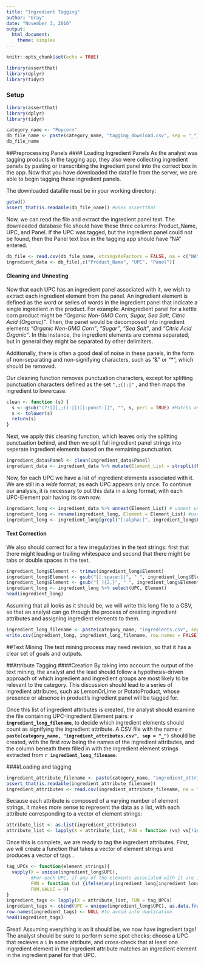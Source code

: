 ---
title: "Ingredient Tagging"
author: "Gray"
date: "November 3, 2016"
output: 
  html_document:
    theme: simplex
---

```{r setup, include=FALSE}
knitr::opts_chunk$set(echo = TRUE)
```
```{r libraries_real, include = FALSE}
library(assertthat)
library(dplyr)
library(tidyr)
```
### Setup
```{r libraries_fake, eval = FALSE}
library(assertthat)
library(dplyr)
library(tidyr)
```

```{r category_name, echo=TRUE}
category_name <- "Popcorn"
db_file_name <- paste(category_name, "tagging_download.csv", sep = "_")
db_file_name
```
##Preprocessing Panels
#### Loading Ingredient Panels
As the analyst was tagging products in the tagging app, they also were collecting ingredient panels by pasting or transcribing the ingredient panel into the correct box in the app. Now that you have downloaded the datafile from the server, we are able to begin tagging these ingredient panels.  

The downloaded datafile must be in your working directory:

```{r file, echo = TRUE}
getwd()
assert_that(is.readable(db_file_name)) #uses assertthat
```

Now, we can read the file and extract the ingredient panel text. The downloaded database file should have these three columns: Product_Name, UPC, and Panel. If the UPC was tagged, but the ingredient panel could not be found, then the Panel text box in the tagging app should have "NA" entered.
```{r load, echo = TRUE}
db_file <- read.csv(db_file_name, stringsAsFactors = FALSE, na = c("NA", ""))
ingredient_data <- db_file[,c("Product_Name", "UPC", "Panel")]
```

#### Cleaning and Unnesting
Now that each UPC has an ingredient panel associated with it, we wish to extract each ingredient element from the panel. An  ingredient element is defined as the word or series of words in the ingredient panel that indicate a single ingredient in the product. For example: Aningredient panel for a kettle corn product might be *"Organic Non-GMO Corn, Sugar, Sea Salt, Citric Acid {Organic} "*. Then, the panel would be decomposed into ingredient elements *"Organic Non-GMO Corn"*, *"Sugar"*, *"Sea Salt"*, and *"Citric Acid Organic"*. In this instance, the ingredient elements are comma separated, but in general they might be separated by other delimiters.  

Additionally, there is often a good deal of noise in these panels, in the form of non-separating and non-signifying characters, such as "&" or "*", which should be removed.  

Our cleaning function removes punctuation characters, except for splitting punctuation characters defined as the set `",;():|"` , and then maps the ingredient to lowercase.   
```{r clean_func, echo = TRUE}
clean <- function (s) {
  s <- gsub("(?![][,;():|])[[:punct:]]", "", s, perl = TRUE) #Matchs and removes any punctuation character except for "][,;():|"
  s <- tolower(s)
  return(s)
}
```

Next, we apply this cleaning function, which leaves only the splitting punctuation behind, and then we split full ingredient panel strings into seperate ingredient elements based on the remaining punctuation.  
```{r apply_clean, echo = TRUE}
ingredient_data$Panel <- clean(ingredient_data$Panel)
ingredient_data <- ingredient_data %>% mutate(Element_List = strsplit(Panel, split = "[][,;():|]", perl = TRUE)) #Uses dplyr
```
  
Now, for each UPC we have a list of ingredient elements associated with it. We are still in a *wide* format, as each UPC appears only once. To continue our analysis, it is necessary to put this data in a *long* format, with each UPC-Element pair having its own row.  

```{r make_long, echo = TRUE}
ingredient_long <- ingredient_data %>% unnest(Element_List) # unnest uses tidyr, takes a list column and gives each element its own row.
ingredient_long <- rename(ingredient_long, Element = Element_List) #uses dplyr
ingredient_long <- ingredient_long[grepl("[:alpha:]", ingredient_long$Element),c("UPC", "Element")] #remove all edge cases where no letter is in the element string
```
#### Text Correction  
We also should correct for a few irregulatities in the text strings: first that there might leading or trailing whitespace and second that there might be tabs or double spaces in the text.
```{r rm_whitespace, echo=TRUE}
ingredient_long$Element <- trimws(ingredient_long$Element)
ingredient_long$Element <- gsub("[[:space:]]", " ", ingredient_long$Element, perl = TRUE) #Matches all whitespace and replaces with 1 space
ingredient_long$Element <- gsub("[ ]{2,}", " ", ingredient_long$Element, perl = TRUE) #replaces multiple spaces with 1
ingredient_long <- ingredient_long %>% select(UPC, Element)
head(ingredient_long)
```
Assuming that all looks as it should be, we will write this long file to a CSV, so that an analyst can go through the process of creating ingredient attributes and assigning ingredient elements to them.
```{r write_ingr}
ingredient_long_filename <- paste(category_name, "ingredients.csv", sep = "_")
write.csv(ingredient_long, ingredient_long_filename, row.names = FALSE)
```
##Text Mining
The text mining process may need revision, so that it has a clear set of goals and outputs.


##Attribute Tagging
####Creation
By taking into account the output of the text mining, the analyst and the lead should follow a hypothesis-driven approach of which ingredient and ingredient groups are most likely to be relevant to the category. This discussion should lead to a series of ingredient attributes, such as LemonOrLime or PotatoProduct, whose presence or absence in product's ingredient panel will be tagged for.

Once this list of ingredient attributes is created, the analyst should examine the file containing UPC-Ingredient Element pairs: **`r ingredient_long_filename`**, to decide which ingredient elements should count as signifying the ingredient attribute. A CSV file with the name **`r paste(category_name, "ingredient_attributes.csv", sep = "_")`** should be created, with the first row being the names of the ingredient attributes, and the column beneath them filled in with the ingredient element strings extracted from **`r ingredient_long_filename`**.

####Loading and tagging
```{r load_ingrattrs, echo = TRUE}
ingredient_attribute_filename <- paste(category_name, "ingredient_attributes.csv", sep = "_")
assert_that(is.readable(ingredient_attribute_filename))
ingredient_attributes <- read.csv(ingredient_attribute_filename, na = "", stringsAsFactors = FALSE)
```
Because each attribute is composed of a varying number of element strings, it makes more sense to represent the data as a list, with each attribute corresponding to a vector of element strings:
```{r make_list, echo = TRUE}
attribute_list <- as.list(ingredient_attributes)
attribute_list <- lapply(X = attribute_list, FUN = function (vs) vs[!is.na(vs)])
```
Once this is complete, we are ready to tag the ingredient attributes. First, we will create a function that takes a vector of element strings and produces a vector of tags .
```{r ingredient_tagging, echo = TRUE}
tag_UPCs <- function(element_strings){
  vapply(X = unique(ingredient_long$UPC), 
         #For each UPC, if any of the elements associated with it are in the vector of target strings, return 1, else 0
         FUN = function (u) {ifelse(any(ingredient_long[ingredient_long$UPC == u, "Element"] %in% element_strings), 1, 0)},
         FUN.VALUE = 0)
}
ingredient_tags <- lapply(X = attribute_list, FUN = tag_UPCs)
ingredient_tags <- cbind(UPC = unique(ingredient_long$UPC), as.data.frame(ingredient_tags), stringsAsFactors = FALSE)
row.names(ingredient_tags) <- NULL #to avoid info duplication
head(ingredient_tags)
```

Great! Assuming everything is as it should be, we now have ingredient tags! The analyst should be sure to perform some spot checks: choose a UPC that recieves a `1` in some attribute, and cross-check that at least one ingredient element in the ingredient attribute matches an ingredient element in the ingredient panel for that UPC.
